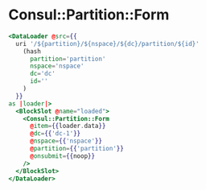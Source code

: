 # Consul::Partition::Form

```hbs preview-template
<DataLoader @src={{
  uri '/${partition}/${nspace}/${dc}/partition/${id}'
    (hash
      partition='partition'
      nspace='nspace'
      dc='dc'
      id=''
    )
  }}
as |loader|>
  <BlockSlot @name="loaded">
    <Consul::Partition::Form
      @item={{loader.data}}
      @dc={{'dc-1'}}
      @nspace={{'nspace'}}
      @partition={{'partition'}}
      @onsubmit={{noop}}
    />
  </BlockSlot>
</DataLoader>
```
